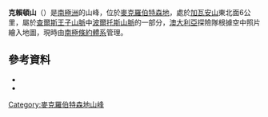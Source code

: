 {{Coord|70|25|S|65|39|E|source:GNIS|display=title}}

'''克賴頓山'''（{{lang-en|Mount Creighton}}）是[[南極洲|南極洲]]的山峰，位於[[麥克羅伯特森地|麥克羅伯特森地]]，處於[[加瓦安山|加瓦安山]]東北面6公里，屬於[[查爾斯王子山脈|查爾斯王子山脈]]中[[波爾托斯山脈|波爾托斯山脈]]的一部分，[[澳大利亞|澳大利亞]]探險隊根據空中照片繪入地圖，現時由[[南極條約體系|南極條約體系]]管理。

==參考資料==
*{{cite gnis | type = antarid | id = 3294| name = Creighton, Mount | accessdate = 2011-12-04}}
*{{usgs-gazetteer|id=3294|name=Creighton, Mount}}

{{DEFAULTSORT:Mount Creighton}}
[[Category:麥克羅伯特森地山峰|Category:麥克羅伯特森地山峰]]


{{MacRobertsonLand-geo-stub}}